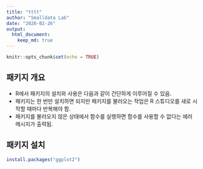 ```yaml
---
title: "tttt"
author: "Smalldata Lab"
date: "2020-02-26"
output: 
  html_document:
    keep_md: true
---
```



```r
knitr::opts_chunk$set(echo = TRUE)
```

## 패키지 개요

* R에서 패키지의 설치와 사용은 다음과 같이 간단하게 이루어질 수 있음.
* 패키지는 한 번만 설치하면 되지만 패키지를 불러오는 작업은 R 스튜디오를 새로 시작할 때마다 반복해야 함.
* 패키지를 불러오지 않은 상태에서 함수를 실행하면 함수를 사용할 수 없다는 에러 메시지가 출력됨.

## 패키지 설치
```r
install.packages("ggplot2")
```

